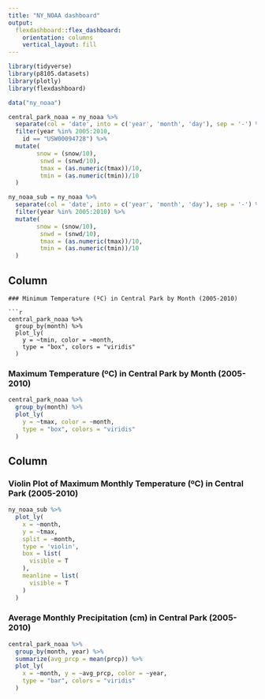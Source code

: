 ```yaml
---
title: "NY_NOAA dashboard"
output: 
  flexdashboard::flex_dashboard:
    orientation: columns
    vertical_layout: fill
---
```


```r
library(tidyverse)
library(p8105.datasets)
library(plotly)
library(flexdashboard)

```

```r
data("ny_noaa")

central_park_noaa = ny_noaa %>% 
  separate(col = 'date', into = c('year', 'month', 'day'), sep = '-') %>%
  filter(year %in% 2005:2010,
    id == "USW00094728") %>%
  mutate(
        snow = (snow/10),
         snwd = (snwd/10),
         tmax = (as.numeric(tmax))/10,
         tmin = (as.numeric(tmin))/10
  )
```


```r
ny_noaa_sub = ny_noaa %>% 
  separate(col = 'date', into = c('year', 'month', 'day'), sep = '-') %>%
  filter(year %in% 2005:2010) %>% 
  mutate(
        snow = (snow/10),
         snwd = (snwd/10),
         tmax = (as.numeric(tmax))/10,
         tmin = (as.numeric(tmin))/10
  )

```

Column {data-width=500}
-----------------------------------------------------------------------


```
### Minimum Temperature (ºC) in Central Park by Month (2005-2010)

```r
central_park_noaa %>% 
  group_by(month) %>% 
  plot_ly(
    y = ~tmin, color = ~month,
    type = "box", colors = "viridis"
  )
```
### Maximum Temperature (ºC) in Central Park by Month (2005-2010)

```r
central_park_noaa %>% 
  group_by(month) %>% 
  plot_ly(
    y = ~tmax, color = ~month,
    type = "box", colors = "viridis"
  )
```

Column {data-width=500}
-----------------------------------------------------------------------

### Violin Plot of Maximum Monthly Temperature (ºC) in Central Park (2005-2010)

```r
ny_noaa_sub %>%
  plot_ly(
    x = ~month,
    y = ~tmax,
    split = ~month,
    type = 'violin',
    box = list(
      visible = T
    ),
    meanline = list(
      visible = T
    )
  ) 

```
### Average Monthly Precipitation (cm) in Central Park (2005-2010)

```r
central_park_noaa %>% 
  group_by(month, year) %>% 
  summarize(avg_prcp = mean(prcp)) %>% 
  plot_ly(
    x = ~month, y = ~avg_prcp, color = ~year,
    type = "bar", colors = "viridis"
  )

```



